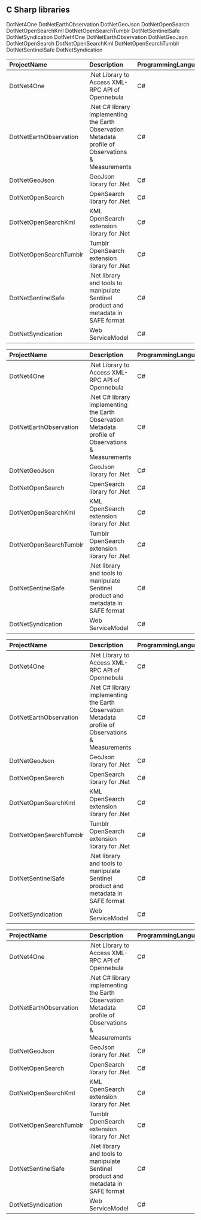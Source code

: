 ## C Sharp libraries
DotNet4One
DotNetEarthObservation
DotNetGeoJson
DotNetOpenSearch
DotNetOpenSearchKml
DotNetOpenSearchTumblr
DotNetSentinelSafe
DotNetSyndication
DotNet4One
DotNetEarthObservation
DotNetGeoJson
DotNetOpenSearch
DotNetOpenSearchKml
DotNetOpenSearchTumblr
DotNetSentinelSafe
DotNetSyndication
<table>
 <thead>
  <tr>
   <th align="left"> ProjectName </th>
   <th align="left"> Description </th>
   <th align="left"> ProgrammingLanguage </th>
   <th align="left"> LastTimeUpdate </th>
   <th align="left"> CreationTimeDate </th>
   <th align="left"> Chapter </th>
   <th align="left"> ProjectFullName </th>
   <th align="right"> Forks </th>
   <th align="right"> Stars </th>
  </tr>
 </thead>
<tbody>
  <tr>
   <td align="left"> DotNet4One </td>
   <td align="left"> .Net Library to Access XML-RPC API of Opennebula </td>
   <td align="left"> C# </td>
   <td align="left"> 2014-09-04T14:52:58Z </td>
   <td align="left"> 2014-07-01T14:32:22Z </td>
   <td align="left"> C Sharp </td>
   <td align="left"> Terradue/DotNet4One </td>
   <td align="right"> 1 </td>
   <td align="right"> 4 </td>
  </tr>
  <tr>
   <td align="left"> DotNetEarthObservation </td>
   <td align="left"> .Net C# library implementing the Earth Observation Metadata profile of Observations &  Measurements </td>
   <td align="left"> C# </td>
   <td align="left"> 2014-09-02T19:20:31Z </td>
   <td align="left"> 2014-05-28T15:22:30Z </td>
   <td align="left"> C Sharp </td>
   <td align="left"> Terradue/DotNetEarthObservation </td>
   <td align="right"> 0 </td>
   <td align="right"> 0 </td>
  </tr>
  <tr>
   <td align="left"> DotNetGeoJson </td>
   <td align="left"> GeoJson library for .Net </td>
   <td align="left"> C# </td>
   <td align="left"> 2014-09-04T14:21:00Z </td>
   <td align="left"> 2014-04-14T08:21:59Z </td>
   <td align="left"> C Sharp </td>
   <td align="left"> Terradue/DotNetGeoJson </td>
   <td align="right"> 3 </td>
   <td align="right"> 1 </td>
  </tr>
  <tr>
   <td align="left"> DotNetOpenSearch </td>
   <td align="left"> OpenSearch library for .Net </td>
   <td align="left"> C# </td>
   <td align="left"> 2014-09-02T19:21:13Z </td>
   <td align="left"> 2014-04-10T06:56:27Z </td>
   <td align="left"> C Sharp </td>
   <td align="left"> Terradue/DotNetOpenSearch </td>
   <td align="right"> 1 </td>
   <td align="right"> 1 </td>
  </tr>
  <tr>
   <td align="left"> DotNetOpenSearchKml </td>
   <td align="left"> KML OpenSearch extension library for .Net </td>
   <td align="left"> C# </td>
   <td align="left"> 2014-09-02T19:21:28Z </td>
   <td align="left"> 2014-06-24T14:24:17Z </td>
   <td align="left"> C Sharp </td>
   <td align="left"> Terradue/DotNetOpenSearchKml </td>
   <td align="right"> 0 </td>
   <td align="right"> 0 </td>
  </tr>
  <tr>
   <td align="left"> DotNetOpenSearchTumblr </td>
   <td align="left"> Tumblr OpenSearch extension library for .Net </td>
   <td align="left"> C# </td>
   <td align="left"> 2014-09-03T10:10:15Z </td>
   <td align="left"> 2014-07-01T14:39:55Z </td>
   <td align="left"> C Sharp </td>
   <td align="left"> Terradue/DotNetOpenSearchTumblr </td>
   <td align="right"> 0 </td>
   <td align="right"> 0 </td>
  </tr>
  <tr>
   <td align="left"> DotNetSentinelSafe </td>
   <td align="left"> .Net library and tools to manipulate Sentinel product and metadata in SAFE format </td>
   <td align="left"> C# </td>
   <td align="left"> 2014-09-04T14:20:32Z </td>
   <td align="left"> 2014-08-29T09:13:25Z </td>
   <td align="left"> C Sharp </td>
   <td align="left"> Terradue/DotNetSentinelSafe </td>
   <td align="right"> 0 </td>
   <td align="right"> 0 </td>
  </tr>
  <tr>
   <td align="left"> DotNetSyndication </td>
   <td align="left"> Web ServiceModel </td>
   <td align="left"> C# </td>
   <td align="left"> 2014-09-04T14:21:20Z </td>
   <td align="left"> 2014-05-27T06:24:01Z </td>
   <td align="left"> C Sharp </td>
   <td align="left"> Terradue/DotNetSyndication </td>
   <td align="right"> 0 </td>
   <td align="right"> 0 </td>
  </tr>
</tbody>
</table>
<table>
 <thead>
  <tr>
   <th align="left"> ProjectName </th>
   <th align="left"> Description </th>
   <th align="left"> ProgrammingLanguage </th>
   <th align="left"> LastTimeUpdate </th>
   <th align="left"> CreationTimeDate </th>
   <th align="left"> Chapter </th>
   <th align="left"> ProjectFullName </th>
   <th align="right"> Forks </th>
   <th align="right"> Stars </th>
  </tr>
 </thead>
<tbody>
  <tr>
   <td align="left"> DotNet4One </td>
   <td align="left"> .Net Library to Access XML-RPC API of Opennebula </td>
   <td align="left"> C# </td>
   <td align="left"> 2014-09-04T14:52:58Z </td>
   <td align="left"> 2014-07-01T14:32:22Z </td>
   <td align="left"> C Sharp </td>
   <td align="left"> Terradue/DotNet4One </td>
   <td align="right"> 1 </td>
   <td align="right"> 4 </td>
  </tr>
  <tr>
   <td align="left"> DotNetEarthObservation </td>
   <td align="left"> .Net C# library implementing the Earth Observation Metadata profile of Observations &  Measurements </td>
   <td align="left"> C# </td>
   <td align="left"> 2014-09-02T19:20:31Z </td>
   <td align="left"> 2014-05-28T15:22:30Z </td>
   <td align="left"> C Sharp </td>
   <td align="left"> Terradue/DotNetEarthObservation </td>
   <td align="right"> 0 </td>
   <td align="right"> 0 </td>
  </tr>
  <tr>
   <td align="left"> DotNetGeoJson </td>
   <td align="left"> GeoJson library for .Net </td>
   <td align="left"> C# </td>
   <td align="left"> 2014-09-04T14:21:00Z </td>
   <td align="left"> 2014-04-14T08:21:59Z </td>
   <td align="left"> C Sharp </td>
   <td align="left"> Terradue/DotNetGeoJson </td>
   <td align="right"> 3 </td>
   <td align="right"> 1 </td>
  </tr>
  <tr>
   <td align="left"> DotNetOpenSearch </td>
   <td align="left"> OpenSearch library for .Net </td>
   <td align="left"> C# </td>
   <td align="left"> 2014-09-02T19:21:13Z </td>
   <td align="left"> 2014-04-10T06:56:27Z </td>
   <td align="left"> C Sharp </td>
   <td align="left"> Terradue/DotNetOpenSearch </td>
   <td align="right"> 1 </td>
   <td align="right"> 1 </td>
  </tr>
  <tr>
   <td align="left"> DotNetOpenSearchKml </td>
   <td align="left"> KML OpenSearch extension library for .Net </td>
   <td align="left"> C# </td>
   <td align="left"> 2014-09-02T19:21:28Z </td>
   <td align="left"> 2014-06-24T14:24:17Z </td>
   <td align="left"> C Sharp </td>
   <td align="left"> Terradue/DotNetOpenSearchKml </td>
   <td align="right"> 0 </td>
   <td align="right"> 0 </td>
  </tr>
  <tr>
   <td align="left"> DotNetOpenSearchTumblr </td>
   <td align="left"> Tumblr OpenSearch extension library for .Net </td>
   <td align="left"> C# </td>
   <td align="left"> 2014-09-03T10:10:15Z </td>
   <td align="left"> 2014-07-01T14:39:55Z </td>
   <td align="left"> C Sharp </td>
   <td align="left"> Terradue/DotNetOpenSearchTumblr </td>
   <td align="right"> 0 </td>
   <td align="right"> 0 </td>
  </tr>
  <tr>
   <td align="left"> DotNetSentinelSafe </td>
   <td align="left"> .Net library and tools to manipulate Sentinel product and metadata in SAFE format </td>
   <td align="left"> C# </td>
   <td align="left"> 2014-09-04T14:20:32Z </td>
   <td align="left"> 2014-08-29T09:13:25Z </td>
   <td align="left"> C Sharp </td>
   <td align="left"> Terradue/DotNetSentinelSafe </td>
   <td align="right"> 0 </td>
   <td align="right"> 0 </td>
  </tr>
  <tr>
   <td align="left"> DotNetSyndication </td>
   <td align="left"> Web ServiceModel </td>
   <td align="left"> C# </td>
   <td align="left"> 2014-09-04T14:21:20Z </td>
   <td align="left"> 2014-05-27T06:24:01Z </td>
   <td align="left"> C Sharp </td>
   <td align="left"> Terradue/DotNetSyndication </td>
   <td align="right"> 0 </td>
   <td align="right"> 0 </td>
  </tr>
</tbody>
</table>
<table>
 <thead>
  <tr>
   <th align="left"> ProjectName </th>
   <th align="left"> Description </th>
   <th align="left"> ProgrammingLanguage </th>
  </tr>
 </thead>
<tbody>
  <tr>
   <td align="left"> DotNet4One </td>
   <td align="left"> .Net Library to Access XML-RPC API of Opennebula </td>
   <td align="left"> C# </td>
  </tr>
  <tr>
   <td align="left"> DotNetEarthObservation </td>
   <td align="left"> .Net C# library implementing the Earth Observation Metadata profile of Observations &  Measurements </td>
   <td align="left"> C# </td>
  </tr>
  <tr>
   <td align="left"> DotNetGeoJson </td>
   <td align="left"> GeoJson library for .Net </td>
   <td align="left"> C# </td>
  </tr>
  <tr>
   <td align="left"> DotNetOpenSearch </td>
   <td align="left"> OpenSearch library for .Net </td>
   <td align="left"> C# </td>
  </tr>
  <tr>
   <td align="left"> DotNetOpenSearchKml </td>
   <td align="left"> KML OpenSearch extension library for .Net </td>
   <td align="left"> C# </td>
  </tr>
  <tr>
   <td align="left"> DotNetOpenSearchTumblr </td>
   <td align="left"> Tumblr OpenSearch extension library for .Net </td>
   <td align="left"> C# </td>
  </tr>
  <tr>
   <td align="left"> DotNetSentinelSafe </td>
   <td align="left"> .Net library and tools to manipulate Sentinel product and metadata in SAFE format </td>
   <td align="left"> C# </td>
  </tr>
  <tr>
   <td align="left"> DotNetSyndication </td>
   <td align="left"> Web ServiceModel </td>
   <td align="left"> C# </td>
  </tr>
</tbody>
</table>
<table>
 <thead>
  <tr>
   <th align="left"> ProjectName </th>
   <th align="left"> Description </th>
   <th align="left"> ProgrammingLanguage </th>
  </tr>
 </thead>
<tbody>
  <tr>
   <td align="left"> DotNet4One </td>
   <td align="left"> .Net Library to Access XML-RPC API of Opennebula </td>
   <td align="left"> C# </td>
  </tr>
  <tr>
   <td align="left"> DotNetEarthObservation </td>
   <td align="left"> .Net C# library implementing the Earth Observation Metadata profile of Observations &  Measurements </td>
   <td align="left"> C# </td>
  </tr>
  <tr>
   <td align="left"> DotNetGeoJson </td>
   <td align="left"> GeoJson library for .Net </td>
   <td align="left"> C# </td>
  </tr>
  <tr>
   <td align="left"> DotNetOpenSearch </td>
   <td align="left"> OpenSearch library for .Net </td>
   <td align="left"> C# </td>
  </tr>
  <tr>
   <td align="left"> DotNetOpenSearchKml </td>
   <td align="left"> KML OpenSearch extension library for .Net </td>
   <td align="left"> C# </td>
  </tr>
  <tr>
   <td align="left"> DotNetOpenSearchTumblr </td>
   <td align="left"> Tumblr OpenSearch extension library for .Net </td>
   <td align="left"> C# </td>
  </tr>
  <tr>
   <td align="left"> DotNetSentinelSafe </td>
   <td align="left"> .Net library and tools to manipulate Sentinel product and metadata in SAFE format </td>
   <td align="left"> C# </td>
  </tr>
  <tr>
   <td align="left"> DotNetSyndication </td>
   <td align="left"> Web ServiceModel </td>
   <td align="left"> C# </td>
  </tr>
</tbody>
</table>

